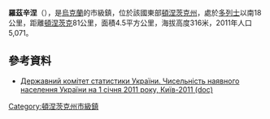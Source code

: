 {{no footnotes|time=2015-09-14T09:19:55+00:00}}
{{coord|48|7|47|N|38|33|56|E|scale:100000|display=title}}

'''羅茲辛涅'''（{{lang-uk|Розсипне}}），是[[烏克蘭|烏克蘭]]的市級鎮，位於該國東部[[頓涅茨克州|頓涅茨克州]]，處於[[多列士|多列士]]以南18公里，距離[[頓涅茨克|頓涅茨克]]81公里，面積4.5平方公里，海拔高度316米，2011年人口5,071。

==參考資料==
*[https://web.archive.org/web/20121010205321/http://stat6.stat.lviv.ua/PXWEB2007/ukr/publ/2011/chnas.zip Державний комітет статистики України. Чисельність наявного населення України на 1 січня 2011 року, Київ-2011 (doc)]

{{DEFAULTSORT:Розсипне}}
[[Category:頓涅茨克州市級鎮|Category:頓涅茨克州市級鎮]]


{{Donetsk-geo-stub}}
